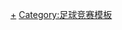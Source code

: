 {{Navbox
|name = 以色列超級足球聯賽
|title = [[以色列超級足球聯賽]]
|listclass = hlist

| group1 =  2021–22年參賽球隊
| list1 =
*[[耶路撒冷贝塔特朗普足球俱乐部|耶路撒冷比達]]
*{{le|賓尼沙堅足球會|Bnei Sakhnin F.C.|賓尼沙堅}}
*[[阿什杜德足球俱樂部|阿舒多]]
*[[比亞斯華夏普爾足球會|比亞斯華夏普爾]]
*{{le|哈迪拉夏普爾足球會|Hapoel Hadera F.C.|哈迪拉夏普爾}}
*[[海法工人足球俱樂部|海法夏普爾]]
*[[耶路撒冷夏普爾足球會|耶路撒冷夏普爾]]
*[[夏普爾上拿撒勒足球會|上拿撒勒夏普爾]]
*[[特拉維夫夏普爾足球會|特拉維夫夏普爾]]
*[[謝莫納城鋼鐵工人足球俱樂部|基爾史莫納夏普爾]]
*[[海法馬卡比足球俱樂部|海法馬卡比]]
*[[內坦亞馬加比足球俱樂部|尼坦亞馬卡比]]
*[[彼達迪華馬卡比足球會|彼達迪華馬卡比]]
*[[特拉維夫馬卡比足球會|特拉維夫馬卡比]]
| group2 =  前參賽球隊
| list2 =
*[[賓尼耶赫達足球會|賓尼耶赫達]]
*[[阿斯基倫夏普爾足球會|阿斯基倫夏普爾]]
*[[卡法薩巴夏普爾足球會|卡法薩巴夏普爾]]
*[[拉安那夏普爾足球會|拉安那夏普爾]]

}}
<noinclude>
[[Category:以色列足球超级联赛|+]]

[[Category:足球竞赛模板]]
</noinclude>